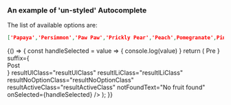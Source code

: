 
<Meta title="DCXLibrary/Form/Autocomplete" component={Autocomplete} />

### An example of 'un-styled' Autocomplete
The list of available options are:
```json
['Papaya','Persimmon','Paw Paw','Prickly Pear','Peach',Pomegranate',Pineapple']
```
<Canvas>
  <Story name="un-styled" style={{height:'200px'}}>
      {() => {
        const handleSelected = value => {
            console.log(value)
        }
      return (
        <Autocomplete
          options={[
            'Papaya',
            'Persimmon',
            'Paw Paw',
            'Prickly Pear',
            'Peach',
            'Pomegranate',
            'Pineapple',
          ]}
          defaultValue="Papaya"
          minCharsBeforeSearch={1}
          debounceMs={100}
          hintText="search the list of fruits"
          hintClass="hintClass"
          prefix={
            <div
              style={{
                border: '1px solid #d2d2d2',
                padding: '5px',
              }}
            >
              Pre
            </div>
          }
          suffix={
            <div
              style={{
                border: '1px solid #d2d2d2',
                padding: '5px',
              }}
            >
              Post
            </div>
          }
          resultUlClass="resultUlClass"
          resultlLiClass="resultlLiClass"
          resultNoOptionClass="resultNoOptionClass"
          resultActiveClass="resultActiveClass"
          notFoundText="No fruit found"
          onSelected={handleSelected}  
        />
      );
    }}
  </Story>
</Canvas>


<Props of={Autocomplete} />
